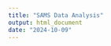 ```yaml
---
title: "SAMS Data Analysis"
output: html_document
date: "2024-10-09"
---
```


```r

```

